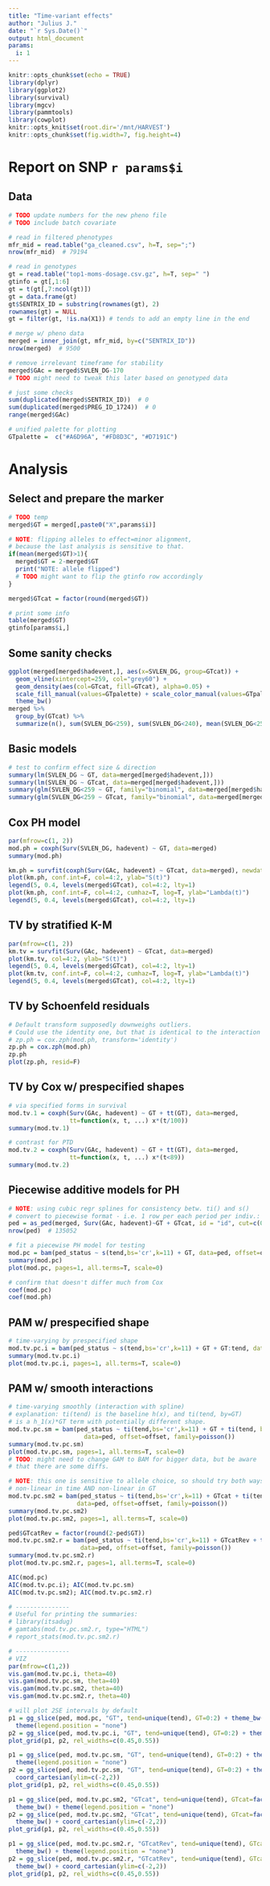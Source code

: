 ```yaml
---
title: "Time-variant effects"
author: "Julius J."
date: "`r Sys.Date()`"
output: html_document
params:
  i: 1
---
```


```r
knitr::opts_chunk$set(echo = TRUE)
library(dplyr)
library(ggplot2)
library(survival)
library(mgcv)
library(pammtools)
library(cowplot)
knitr::opts_knit$set(root.dir='/mnt/HARVEST')
knitr::opts_chunk$set(fig.width=7, fig.height=4) 
```

# Report on SNP `r params$i`

## Data

```r
# TODO update numbers for the new pheno file
# TODO include batch covariate

# read in filtered phenotypes
mfr_mid = read.table("ga_cleaned.csv", h=T, sep=";")
nrow(mfr_mid)  # 79194

# read in genotypes
gt = read.table("top1-moms-dosage.csv.gz", h=T, sep=" ")
gtinfo = gt[,1:6]
gt = t(gt[,7:ncol(gt)])
gt = data.frame(gt)
gt$SENTRIX_ID = substring(rownames(gt), 2)
rownames(gt) = NULL
gt = filter(gt, !is.na(X1)) # tends to add an empty line in the end

# merge w/ pheno data
merged = inner_join(gt, mfr_mid, by=c("SENTRIX_ID"))
nrow(merged)  # 9500

# remove irrelevant timeframe for stability
merged$GAc = merged$SVLEN_DG-170
# TODO might need to tweak this later based on genotyped data

# just some checks
sum(duplicated(merged$SENTRIX_ID))  # 0 
sum(duplicated(merged$PREG_ID_1724))  # 0
range(merged$GAc)

# unified palette for plotting
GTpalette =  c("#A6D96A", "#FD8D3C", "#D7191C")
```


# Analysis

## Select and prepare the marker

```r
# TODO temp
merged$GT = merged[,paste0("X",params$i)]

# NOTE: flipping alleles to effect=minor alignment,
# because the last analysis is sensitive to that.
if(mean(merged$GT)>1){
  merged$GT = 2-merged$GT
  print("NOTE: allele flipped")
  # TODO might want to flip the gtinfo row accordingly
}

merged$GTcat = factor(round(merged$GT))

# print some info
table(merged$GT)
gtinfo[params$i,]
```

## Some sanity checks

```r
ggplot(merged[merged$hadevent,], aes(x=SVLEN_DG, group=GTcat)) +
  geom_vline(xintercept=259, col="grey60") +
  geom_density(aes(col=GTcat, fill=GTcat), alpha=0.05) +
  scale_fill_manual(values=GTpalette) + scale_color_manual(values=GTpalette) +
  theme_bw()
merged %>%
  group_by(GTcat) %>%
  summarize(n(), sum(SVLEN_DG<259), sum(SVLEN_DG<240), mean(SVLEN_DG<259))
```

## Basic models

```r
# test to confirm effect size & direction
summary(lm(SVLEN_DG ~ GT, data=merged[merged$hadevent,]))
summary(lm(SVLEN_DG ~ GTcat, data=merged[merged$hadevent,]))
summary(glm(SVLEN_DG<259 ~ GT, family="binomial", data=merged[merged$hadevent,]))
summary(glm(SVLEN_DG<259 ~ GTcat, family="binomial", data=merged[merged$hadevent,]))
```

## Cox PH model

```r
par(mfrow=c(1, 2))
mod.ph = coxph(Surv(SVLEN_DG, hadevent) ~ GT, data=merged)
summary(mod.ph)

km.ph = survfit(coxph(Surv(GAc, hadevent) ~ GTcat, data=merged), newdata=data.frame(GTcat=factor(0:2)))
plot(km.ph, conf.int=F, col=4:2, ylab="S(t)")
legend(5, 0.4, levels(merged$GTcat), col=4:2, lty=1)
plot(km.ph, conf.int=F, col=4:2, cumhaz=T, log=T, ylab="Lambda(t)")
legend(5, 0.4, levels(merged$GTcat), col=4:2, lty=1)
```

## TV by stratified K-M

```r
par(mfrow=c(1, 2))
km.tv = survfit(Surv(GAc, hadevent) ~ GTcat, data=merged)
plot(km.tv, col=4:2, ylab="S(t)")
legend(5, 0.4, levels(merged$GTcat), col=4:2, lty=1)
plot(km.tv, conf.int=F, col=4:2, cumhaz=T, log=T, ylab="Lambda(t)")
legend(5, 0.4, levels(merged$GTcat), col=4:2, lty=1)
```

## TV by Schoenfeld residuals

```r
# Default transform supposedly downweighs outliers.
# Could use the identity one, but that is identical to the interaction w/ t below.
# zp.ph = cox.zph(mod.ph, transform='identity')
zp.ph = cox.zph(mod.ph)
zp.ph
plot(zp.ph, resid=F)
```

## TV by Cox w/ prespecified shapes

```r
# via specified forms in survival
mod.tv.1 = coxph(Surv(GAc, hadevent) ~ GT + tt(GT), data=merged,
                 tt=function(x, t, ...) x*(t/100))
summary(mod.tv.1)

# contrast for PTD
mod.tv.2 = coxph(Surv(GAc, hadevent) ~ GT + tt(GT), data=merged,
                 tt=function(x, t, ...) x*(t<89))
summary(mod.tv.2)
```


## Piecewise additive models for PH

```r
# NOTE: using cubic regr splines for consistency betw. ti() and s()
# convert to piecewise format - i.e. 1 row per each period per indiv.:
ped = as_ped(merged, Surv(GAc, hadevent)~GT + GTcat, id = "id", cut=c(0,seq(20, 130, by=7)))
nrow(ped)  # 135052

# fit a piecewise PH model for testing
mod.pc = bam(ped_status ~ s(tend,bs='cr',k=11) + GT, data=ped, offset=offset, family=poisson())
summary(mod.pc)
plot(mod.pc, pages=1, all.terms=T, scale=0)

# confirm that doesn't differ much from Cox
coef(mod.pc)
coef(mod.ph)
```

## PAM w/ prespecified shape

```r
# time-varying by prespecified shape
mod.tv.pc.i = bam(ped_status ~ s(tend,bs='cr',k=11) + GT + GT:tend, data=ped, offset=offset, family=poisson())
summary(mod.tv.pc.i)
plot(mod.tv.pc.i, pages=1, all.terms=T, scale=0)
```

## PAM w/ smooth interactions

```r
# time-varying smoothly (interaction with spline)
# explanation: ti(tend) is the baseline h(x), and ti(tend, by=GT)
# is a h_1(x)*GT term with potentially different shape.
mod.tv.pc.sm = bam(ped_status ~ ti(tend,bs='cr',k=11) + GT + ti(tend, by=GT,bs='cr'),
                     data=ped, offset=offset, family=poisson())
summary(mod.tv.pc.sm)
plot(mod.tv.pc.sm, pages=1, all.terms=T, scale=0)
# TODO: might need to change GAM to BAM for bigger data, but be aware
# that there are some diffs.

# NOTE: this one is sensitive to allele choice, so should try both ways
# non-linear in time AND non-linear in GT
mod.tv.pc.sm2 = bam(ped_status ~ ti(tend,bs='cr',k=11) + GTcat + ti(tend, by=as.ordered(GTcat),bs='cr'),
                   data=ped, offset=offset, family=poisson())
summary(mod.tv.pc.sm2)
plot(mod.tv.pc.sm2, pages=1, all.terms=T, scale=0)

ped$GTcatRev = factor(round(2-ped$GT))
mod.tv.pc.sm2.r = bam(ped_status ~ ti(tend,bs='cr',k=11) + GTcatRev + ti(tend, by=as.ordered(GTcatRev),bs='cr'),
                    data=ped, offset=offset, family=poisson())
summary(mod.tv.pc.sm2.r)
plot(mod.tv.pc.sm2.r, pages=1, all.terms=T, scale=0)

AIC(mod.pc)
AIC(mod.tv.pc.i); AIC(mod.tv.pc.sm)
AIC(mod.tv.pc.sm2); AIC(mod.tv.pc.sm2.r)
```

```r
# ---------------
# Useful for printing the summaries:
# library(itsadug)
# gamtabs(mod.tv.pc.sm2.r, type="HTML")
# report_stats(mod.tv.pc.sm2.r)

# ---------------
# VIZ
par(mfrow=c(1,2))
vis.gam(mod.tv.pc.i, theta=40)
vis.gam(mod.tv.pc.sm, theta=40)
vis.gam(mod.tv.pc.sm2, theta=40)
vis.gam(mod.tv.pc.sm2.r, theta=40)
```

```r
# will plot 2SE intervals by default
p1 = gg_slice(ped, mod.pc, "GT", tend=unique(tend), GT=0:2) + theme_bw() + 
  theme(legend.position = "none")
p2 = gg_slice(ped, mod.tv.pc.i, "GT", tend=unique(tend), GT=0:2) + theme_bw()
plot_grid(p1, p2, rel_widths=c(0.45,0.55))

p1 = gg_slice(ped, mod.tv.pc.sm, "GT", tend=unique(tend), GT=0:2) + theme_bw() +
  theme(legend.position = "none")
p2 = gg_slice(ped, mod.tv.pc.sm, "GT", tend=unique(tend), GT=0:2) + theme_bw() +
  coord_cartesian(ylim=c(-2,2))
plot_grid(p1, p2, rel_widths=c(0.45,0.55))

p1 = gg_slice(ped, mod.tv.pc.sm2, "GTcat", tend=unique(tend), GTcat=factor(0:2)) +
  theme_bw() + theme(legend.position = "none")
p2 = gg_slice(ped, mod.tv.pc.sm2, "GTcat", tend=unique(tend), GTcat=factor(0:2)) +
  theme_bw() + coord_cartesian(ylim=c(-2,2))
plot_grid(p1, p2, rel_widths=c(0.45,0.55))

p1 = gg_slice(ped, mod.tv.pc.sm2.r, "GTcatRev", tend=unique(tend), GTcatRev=factor(0:2)) +
  theme_bw() + theme(legend.position = "none")
p2 = gg_slice(ped, mod.tv.pc.sm2.r, "GTcatRev", tend=unique(tend), GTcatRev=factor(0:2)) +
  theme_bw() + coord_cartesian(ylim=c(-2,2))
plot_grid(p1, p2, rel_widths=c(0.45,0.55))

```
